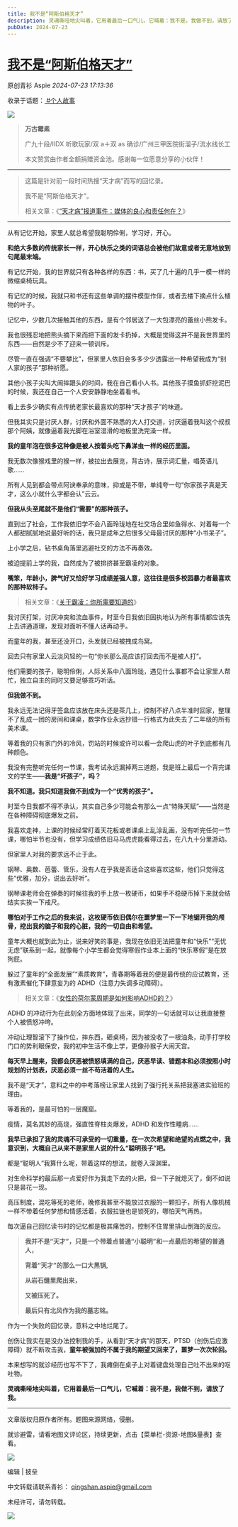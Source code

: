 ```yaml
---
title: 我不是“阿斯伯格天才”
description: 灵魂嘶哑地尖叫着，它用着最后一口气儿，它喊着：我不是，我做不到，请放了我。
pubDate: 2024-07-23
---
```


# [我不是“阿斯伯格天才”](http://mp.weixin.qq.com/s?__biz=MzIyMzgyMjY5NQ==&mid=2247523039&idx=1&sn=39c3a086ebc92258096a52b810f03346&chksm=e98af9327be1884d6b3ea17df956b643f6ebb5d5aa37bf1971113e5a0e36138985c3d94a4a71#rd)



原创青衫 Aspie    *2024-07-23 17:13:36*

收录于话题：[ #个人故事 ]( https://mp.weixin.qq.com/mp/appmsgalbum?__biz=MzIyMzgyMjY5NQ==&action=getalbum&album_id=1337447071791808512#wechat_redirect "个人故事")



![](/assets/img/posts/2024-07-23-not-an-asperger-genius-avatar.webp)

> **万古霉素**
> 
> 广九十段/IIDX 听歌玩家/双 a＋双 as 确诊/广州三甲医院街溜子/流水线长工
> 
> 本文赞赏由作者全额捐赠资金池。感谢每一位愿意分享的小伙伴！


---

> 这篇是针对前一段时间热搜“天才病”而写的回忆录。
> 
> 我不是“阿斯伯格天才”。
> 
>  相关文章：《[“天才病”报道事件：媒体的良心和责任何在？](http://mp.weixin.qq.com/s?__biz=MzIyMzgyMjY5NQ==&mid=2247522536&idx=1&sn=64e257d0e4272827755eca502796148d&chksm=e81a8ee0df6d07f69be463375171c7fbe2461e9c3e0dcac4c119373a74e89c6832edab7f0f3f&scene=21#wechat_redirect)》
  
---
  

从有记忆开始，家里人就总希望我聪明伶俐，学习好，开心。

  

**和绝大多数的传统家长一样，开心快乐之类的词语总会被他们故意或者无意地放到句尾最末端。**

  

有记忆开始，我的世界就只有各种各样的东西：书，买了几十遍的几乎一模一样的微缩桌椅玩具。

  

有记忆的时候，我就只和书还有这些单调的摆件模型作伴，或者去楼下摘点什么植物的叶子。

  

记忆中，少数几次接触其他的东西，是有个邻居送了一大包漂亮的蕾丝小熊发卡。

  

我也很残忍地把熊头摘下来而把下面的发卡扔掉，大概是觉得这并不是我世界里的东西——自然是少不了迎来一顿训斥。

  

尽管一直在强调“不要攀比”，但家里人依旧会多多少少透露出一种希望我成为“别人家的孩子”那种祈愿。

  

其他小孩子尖叫大闹摔跟头的时间，我在自己看小人书。其他孩子摸鱼抓虾挖泥巴的时候，我还在自己一个人安安静静地坐着看书。

  

看上去多少确实有点传统老家长最喜欢的那种“天才孩子”的味道。

  

但我其实只是讨厌人群，讨厌和外面不熟悉的大人打交道，讨厌逼着我叫这个叔叔那个阿姨，就像逼着我光脚在浴室湿滑的地板里洗完澡一样。

  

**我的童年泡在很多这种像是被人按着头吃下鼻涕虫一样的经历里面。**

  

我无数次像猴戏里的猴一样，被拉出去展览，背古诗，展示词汇量，唱英语儿歌……

  

所有人见到都会带点阿谀奉承的意味，抑或是不带，单纯夸一句“你家孩子真是天才，这么小就什么字都会认”云云。

  

**但我从头至尾就不是他们“需要”的那种孩子。**

  

直到出了社会，工作我依旧学不会八面玲珑地在社交场合里如鱼得水、对着每一个人都甜腻腻地说最好听的话，我只是成年之后很多父母最讨厌的那种“小书呆子”。

  

上小学之后，钻书桌角落里逃避社交的方法不再奏效。

  

被迫提前上学的我，自然成为了被排挤甚至霸凌的对象。

  

**嘴笨，年龄小，脾气好又恰好学习成绩差强人意，这往往是很多校园暴力者最喜欢的那种软柿子。**

  

> 相关文章：《[关于霸凌：你所需要知道的](http://mp.weixin.qq.com/s?__biz=MzIyMzgyMjY5NQ==&mid=2247511531&idx=1&sn=67bf6a964076451f7cceba6c02aba9a9&chksm=e81abbe3df6d32f5c5fdded30f230c81a84239c78da8d7c65153a0c0cb121f4f350ec15056ec&scene=21#wechat_redirect)》

  

我讨厌打架，讨厌冲突和流血事件，时至今日我依旧固执地认为所有事情都应该先上去讲通道理，发现对面听不懂人话再动手。

  

而童年的我，甚至还没开口，头发就已经被拽成鸟窝。

  

回去只有家里人云淡风轻的一句“你长那么高应该打回去而不是被人打”。

  

他们需要的孩子，聪明伶俐，人际关系中八面玲珑，遇见什么事都不会让家里人帮忙，独立自主的同时又要足够乖巧听话。

  

**但我做不到。**

  

我永远无法记得牙签盒应该放在床头还是茶几上，控制不好八点半准时回家，整理不了乱成一团的房间和课桌，数学作业永远抄错一行格式为此失去了二年级的所有美术课。

  

等着我的只有家门外的冷风，罚站的时候或许可以看一会爬山虎的叶子到底都有几种颜色。

  

我没有完整听完任何一节课，我考试永远漏掉两三道题，我是班上最后一个背完课文的学生——**我是“坏孩子”，吗？**

  

**我不知道。我只知道我做不到成为一个“优秀的孩子”。**

  

时至今日我都不得不承认，其实自己多少可能会有那么一点“特殊天赋”——当然是在各种障碍彻底爆发之前。

  

我喜欢走神，上课的时候经常盯着天花板或者课桌上乱涂乱画，没有听完任何一节课，哪怕半节也没有，但学习成绩依旧马马虎虎能看得过去，在八九十分里游动。

  

但家里人对我的要求远不止于此。

  

钢琴、奥数、芭蕾、管乐，没有人在乎我是否适合这些喜欢这些，他们只觉得这些“优雅，加分，说出去好听”。

  

钢琴课老师会在弹奏的时候往我的手上放一枚硬币，如果手不稳硬币掉下来就会结结实实挨一下戒尺。

  

**哪怕对于工作之后的我来说，这枚硬币依旧偶尔在噩梦里一下一下地锯开我的颅骨，挖出我的脑子和我的心脏，我的一切自由和希望。**

  

童年大概也就到此为止，说来好笑的事是，我现在依旧无法把童年和“快乐”“无忧无虑”联系到一起，就像每个小学生都会觉得寒假作业本上面的“快乐寒假”是在放狗屁。

  

躲过了童年的“全面发展”“素质教育”，青春期等着我的便是最传统的应试教育，还有激素催化下肆意妄为的 ADHD（注意力失调多动障碍）。

  

 > 相关文章：《[女性的荷尔蒙周期是如何影响ADHD的？](http://mp.weixin.qq.com/s?__biz=MzIyMzgyMjY5NQ==&mid=2247513277&idx=1&sn=b275791251190a29aff40159dc062bca&chksm=e81aa2b5df6d2ba3031c32c7e711ad47d28e11a8088de05ae330b8b0f5aff12acde04d8cf57a&scene=21#wechat_redirect)》

  

ADHD 的冲动行为在此刻全方面地体现了出来，同学的一句话就可以让我直接整个人被愤怒冲垮。

  

冲动让理智滚下了操作位，摔东西，砸桌椅，因为被没收了一根油条，动手打学校门口的势利眼保安，我的初中生活不像上学，更像孙猴子大闹天宫。

  

**每天早上醒来，我都会厌恶被愤怒填满的自己，厌恶早读、错题本和必须按照小时规划的计划表，厌恶必须一丝不苟活着的人生。**

  

我不是“天才”，意料之中的中考落榜让家里人找到了强行托关系把我塞进实验班的理由。

  

等着我的，是最可怕的一层魔窟。

  

疫情，莫名其妙的高烧，强直性脊柱炎爆发，ADHD 和发作性睡病……

  

**我早已承担了我的灵魂不可承受的一切重量，在一次次希望和绝望的点燃之中，我意识到，大概自己从来不是家里人说的什么“聪明孩子”吧。**

  

都是“聪明人”我算什么呢，带着这样的想法，就卷入深渊里。

  

对生命科学的最后那一点爱好作为我走下去的火把，但一下子就熄灭了，倒不如说只是昙花一现。

  

高压制度，混吃等死的老师，晚修我甚至不能放过衣服的一颗扣子，所有人像机械一样不带着任何梦想和情感活着，衣服拉链也是锁死的，哪怕天气再热。

  

每次逼自己回忆读书时的记忆都是极其痛苦的，控制不住胃里排山倒海的反应。

  

> **我并不是“天才”，只是一个带着点普通“小聪明”和一点最后的希望的普通人，**
> 
> **背着“天才”的那么一口大黑锅,**
> 
> **从岩石缝里爬出来，**
> 
> **又被压死了。**
> 
> **最后只有北风作为我的墓志铭。**

  

作为一个失败的回忆录，意料之中地烂尾了。

  

创伤让我实在是没办法控制我的手，从看到“天才病”的那天，PTSD（创伤后应激障碍）就不断攻击我，**童年被强加的不属于我的期望又回来了，噩梦一次次轮回。**  

  

本来想写的就诊经历也写不下了，我瘫倒在桌子上对着键盘处理自己吐不出来的呕吐物。

  

**灵魂嘶哑地尖叫着，它用着最后一口气儿，它喊着：我不是，我做不到，请放了我。**

  


---

文章版权归原作者所有。题图来源网络，侵删。

就诊避雷，请看地图文评论区，持续更新，点击【菜单栏-资源-地图&量表】查看。

![](/assets/img/posts/back1.webp)

编辑  |  披垒

中文转载请联系青衫： qingshan.aspie@gmail.com

未经许可，请勿转载。

![](/assets/img/posts/back2.webp)